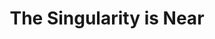---
title: "The Singularity is Near"
bookCover: "/assets/book-covers/the-singularity-is-near.jpg"
bookAuthor: "Ray Kurzweil"
rating: 8
done: false
tags: []
summary: false
detailedNotes: false
amazonLink: ""
amazonAffiliateLink: ""
---